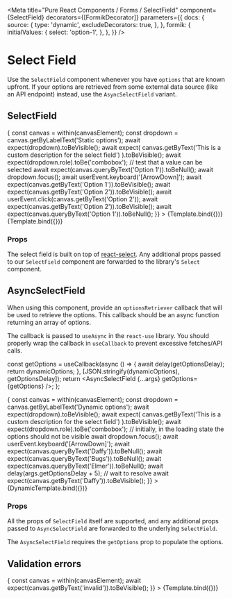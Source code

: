 



<Meta
  title="Pure React Components / Forms / SelectField"
  component={SelectField}
  decorators={[FormikDecorator]}
  parameters={{
    docs: {
      source: {
        type: 'dynamic',
        excludeDecorators: true,
      },
    },
    formik: {
      initialValues: {
        select: 'option-1',
      },
    },
  }}
/>

# Select Field

Use the `SelectField` component whenever you have `options` that are known upfront. If your options
are retrieved from some external data source (like an API endpoint) instead, use the
`AsyncSelectField` variant.

## SelectField


<Canvas>
  <Story
    name="Static"
    args={{
      name: 'select',
      id: 'select-static',
      label: 'Static options',
      description: 'This is a custom description for the select field',
      disabled: false,
      isRequired: true,
      options: [
        {value: 'option-1', label: 'Option 1'},
        {value: 'option-2', label: 'Option 2'},
      ],
    }}
    parameters={{
      formik: {
        initialValues: {
          select: '',
        },
      },
    }}
    play={async ({canvasElement}) => {
      const canvas = within(canvasElement);
      const dropdown = canvas.getByLabelText('Static options');
      await expect(dropdown).toBeVisible();
      await expect(
        canvas.getByText('This is a custom description for the select field')
      ).toBeVisible();
      await expect(dropdown.role).toBe('combobox');
      // test that a value can be selected
      await expect(canvas.queryByText('Option 1')).toBeNull();
      await dropdown.focus();
      await userEvent.keyboard('[ArrowDown]');
      await expect(canvas.getByText('Option 1')).toBeVisible();
      await expect(canvas.getByText('Option 2')).toBeVisible();
      await userEvent.click(canvas.getByText('Option 2'));
      await expect(canvas.getByText('Option 2')).toBeVisible();
      await expect(canvas.queryByText('Option 1')).toBeNull();
    }}
  >
    {Template.bind({})}
  </Story>
</Canvas>

<Canvas>
  <Story
    name="Force menu open"
    args={{
      name: 'select',
      id: 'select-static',
      label: 'Static options',
      description: 'This is a custom description for the select field',
      disabled: false,
      isRequired: true,
      options: [
        {value: 'option-1', label: 'Option 1'},
        {value: 'option-2', label: 'Option 2'},
      ],
      menuIsOpen: true,
    }}
    parameters={{
      formik: {
        initialValues: {
          select: '',
        },
      },
    }}
  >
    {Template.bind({})}
  </Story>
</Canvas>

### Props

The select field is built on top of [react-select](https://react-select.com/). Any additional props
passed to our `SelectField` component are forwarded to the library's `Select` component.

<ArgsTable of={SelectField} />

## AsyncSelectField

When using this component, provide an `optionsRetriever` callback that will be used to retrieve the
options. This callback should be an async function returning an array of options.

The callback is passed to `useAsync` in the `react-use` library. You should properly wrap the
callback in `useCallback` to prevent excessive fetches/API calls.

  const getOptions = useCallback(async () => {
    await delay(getOptionsDelay);
    return dynamicOptions;
  }, [JSON.stringify(dynamicOptions), getOptionsDelay]);
  return <AsyncSelectField {...args} getOptions={getOptions} />;
};

<Canvas>
  <Story
    name="Async"
    args={{
      name: 'select',
      id: 'select-dynamic',
      label: 'Dynamic options',
      description: 'This is a custom description for the select field',
      disabled: false,
      isRequired: true,
      getOptionsDelay: 1000,
      dynamicOptions: [
        {value: 'daffy', label: 'Daffy'},
        {value: 'bugs', label: 'Bugs'},
        {value: 'elmer', label: 'Elmer'},
      ],
    }}
    argTypes={{
      options: {table: {disable: true}},
    }}
    play={async ({canvasElement, args}) => {
      const canvas = within(canvasElement);
      const dropdown = canvas.getByLabelText('Dynamic options');
      await expect(dropdown).toBeVisible();
      await expect(
        canvas.getByText('This is a custom description for the select field')
      ).toBeVisible();
      await expect(dropdown.role).toBe('combobox');
      // initially, in the loading state the options should not be visible
      await dropdown.focus();
      await userEvent.keyboard('[ArrowDown]');
      await expect(canvas.queryByText('Daffy')).toBeNull();
      await expect(canvas.queryByText('Bugs')).toBeNull();
      await expect(canvas.queryByText('Elmer')).toBeNull();
      await delay(args.getOptionsDelay + 5); // wait to resolve
      await expect(canvas.getByText('Daffy')).toBeVisible();
    }}
  >
    {DynamicTemplate.bind({})}
  </Story>
</Canvas>

### Props

All the props of `SelectField` itself are supported, and any additional props passed to
`AsyncSelectField` are forwarded to the underlying `SelectField`.

The `AsyncSelectField` requires the `getOptions` prop to populate the options.

<ArgsTable of={AsyncSelectField} />

## Validation errors

<Canvas>
  <Story
    name="Validation error"
    parameters={{
      formik: {
        initialValues: {
          invalidSelect: '',
        },
        initialErrors: {
          invalidSelect: 'invalid',
        },
      },
    }}
    args={{
      name: 'invalidSelect',
      label: 'Invalid select',
      description: 'Description above the errors',
      disabled: false,
      isRequired: false,
      options: [
        {value: 'option-1', label: 'Option 1'},
        {value: 'option-2', label: 'Option 2'},
      ],
    }}
    play={async ({canvasElement}) => {
      const canvas = within(canvasElement);
      await expect(canvas.getByText('invalid')).toBeVisible();
    }}
  >
    {Template.bind({})}
  </Story>
</Canvas>
